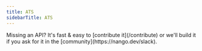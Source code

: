 ```yaml
---
title: ATS
sidebarTitle: ATS
---
```


<Tip>
    Missing an API? It's fast & easy to [contribute it](/contribute) or we'll build it if you ask for
    it in the [community](https://nango.dev/slack).
</Tip>

<CardGroup cols={4}>
    <Card title="Ashby" href="/integrations/all/ashby" color="#68a063" />
    <Card title="Greenhouse" href="/integrations/all/greenhouse" color="#68a063" />
    <Card title="Lever" href="/integrations/all/lever" color="#68a063" />
    <Card title="LinkedIn" href="/integrations/all/linkedin" color="#68a063" />
    <Card title="SmartRecruiters" href="/integrations/all/smartrecruiters" color="#68a063" />
    <Card title="Workable" href="/integrations/all/workable" color="#68a063" />
</CardGroup>
